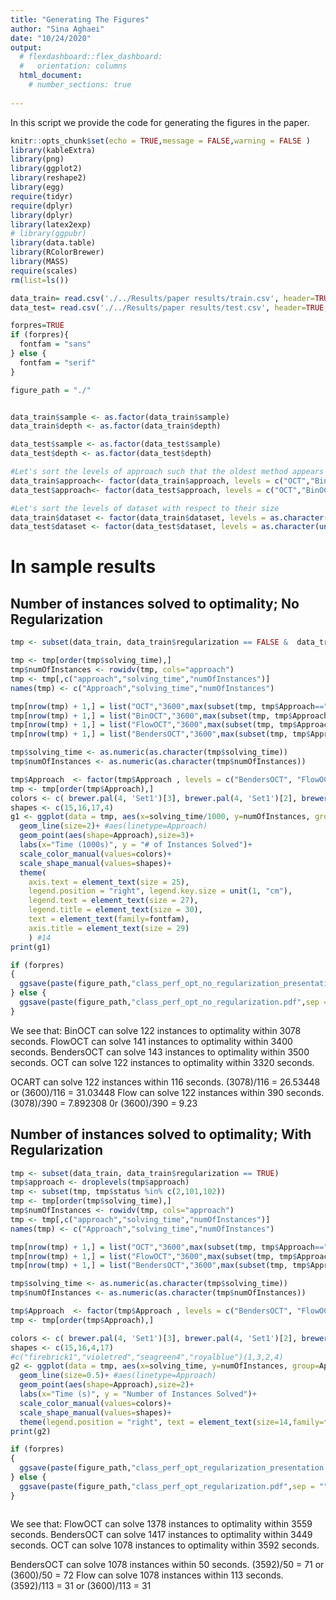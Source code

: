 ```yaml
---
title: "Generating The Figures"
author: "Sina Aghaei"
date: "10/24/2020"
output: 
  # flexdashboard::flex_dashboard:
  #   orientation: columns
  html_document:
    # number_sections: true
 
---
```



In this script we provide the code for generating the figures in the paper.


```r
knitr::opts_chunk$set(echo = TRUE,message = FALSE,warning = FALSE )
library(kableExtra)
library(png)
library(ggplot2)
library(reshape2)
library(egg)
require(tidyr)
require(dplyr)
library(dplyr)
library(latex2exp)
# library(ggpubr)
library(data.table)
library(RColorBrewer)
library(MASS)
require(scales)
rm(list=ls())

data_train= read.csv('./../Results/paper results/train.csv', header=TRUE, sep=',', na.strings="", stringsAsFactors =TRUE) 
data_test= read.csv('./../Results/paper results/test.csv', header=TRUE, sep=',', na.strings="", stringsAsFactors =TRUE) 

forpres=TRUE
if (forpres){
  fontfam = "sans"
} else {
  fontfam = "serif"
}

figure_path = "./"


data_train$sample <- as.factor(data_train$sample)
data_train$depth <- as.factor(data_train$depth)

data_test$sample <- as.factor(data_test$sample)
data_test$depth <- as.factor(data_test$depth)

#Let's sort the levels of approach such that the oldest method appears first
data_train$approach<- factor(data_train$approach, levels = c("OCT","BinOCT","FlowOCT","BendersOCT"))
data_test$approach<- factor(data_test$approach, levels = c("OCT","BinOCT","FlowOCT","BendersOCT"))

#Let's sort the levels of dataset with respect to their size
data_train$dataset <- factor(data_train$dataset, levels = as.character(unique(data_train[order(data_train$nrow),]$dataset)))
data_test$dataset <- factor(data_test$dataset, levels = as.character(unique(data_train[order(data_train$nrow),]$dataset)))

```


# In sample results

## Number of instances solved to optimality; No Regularization

```r
tmp <- subset(data_train, data_train$regularization == FALSE &  data_train$status %in% c(2,101,102))

tmp <- tmp[order(tmp$solving_time),]
tmp$numOfInstances <- rowidv(tmp, cols="approach")
tmp <- tmp[,c("approach","solving_time","numOfInstances")]
names(tmp) <- c("Approach","solving_time","numOfInstances")

tmp[nrow(tmp) + 1,] = list("OCT","3600",max(subset(tmp, tmp$Approach=="OCT")$numOfInstances))
tmp[nrow(tmp) + 1,] = list("BinOCT","3600",max(subset(tmp, tmp$Approach=="BinOCT")$numOfInstances))
tmp[nrow(tmp) + 1,] = list("FlowOCT","3600",max(subset(tmp, tmp$Approach=="FlowOCT")$numOfInstances))
tmp[nrow(tmp) + 1,] = list("BendersOCT","3600",max(subset(tmp, tmp$Approach=="BendersOCT")$numOfInstances))

tmp$solving_time <- as.numeric(as.character(tmp$solving_time))
tmp$numOfInstances <- as.numeric(as.character(tmp$numOfInstances))

tmp$Approach  <- factor(tmp$Approach , levels = c("BendersOCT", "FlowOCT", "BinOCT","OCT"))
tmp <- tmp[order(tmp$Approach),]
colors <- c( brewer.pal(4, 'Set1')[3], brewer.pal(4, 'Set1')[2], brewer.pal(4, 'Set1')[4], brewer.pal(4, 'Set1')[1] ) #c("firebrick1 == 1","violetred==4","seagreen4==3","royalblue==2")
shapes <- c(15,16,17,4)
g1 <- ggplot(data = tmp, aes(x=solving_time/1000, y=numOfInstances, group=Approach,color=Approach)) +
  geom_line(size=2)+ #aes(linetype=Approach)
  geom_point(aes(shape=Approach),size=3)+ 
  labs(x="Time (1000s)", y = "# of Instances Solved")+
  scale_color_manual(values=colors)+
  scale_shape_manual(values=shapes)+
  theme(
    axis.text = element_text(size = 25),
    legend.position = "right", legend.key.size = unit(1, "cm"),
    legend.text = element_text(size = 27),
    legend.title = element_text(size = 30),
    text = element_text(family=fontfam),
    axis.title = element_text(size = 29)
    ) #14
print(g1)

if (forpres)
{
  ggsave(paste(figure_path,"class_perf_opt_no_regularization_presentation.pdf",sep = ""),device = "pdf", width = 9, height = 5, units =  "in")
} else {
  ggsave(paste(figure_path,"class_perf_opt_no_regularization.pdf",sep = ""),device = "pdf", width = 5, height = 3.3, units =  "in")
}
```

We see that:
  BinOCT can solve 122 instances to optimality within 3078 seconds.
  FlowOCT can solve 141 instances to optimality within 3400 seconds.
  BendersOCT can solve 143 instances to optimality within 3500 seconds.
  OCT can solve 122 instances to optimality within 3320 seconds.
  
  OCART can solve 122 instances within 116 seconds. (3078)/116 = 26.53448 or (3600)/116 = 31.03448
  Flow can solve 122 instances within 390 seconds.  (3078)/390 = 7.892308 0r (3600)/390 =  9.23

## Number of instances solved to optimality; With Regularization

```r
tmp <- subset(data_train, data_train$regularization == TRUE)
tmp$approach <- droplevels(tmp$approach)
tmp <- subset(tmp, tmp$status %in% c(2,101,102))
tmp <- tmp[order(tmp$solving_time),]
tmp$numOfInstances <- rowidv(tmp, cols="approach")
tmp <- tmp[,c("approach","solving_time","numOfInstances")]
names(tmp) <- c("Approach","solving_time","numOfInstances")

tmp[nrow(tmp) + 1,] = list("OCT","3600",max(subset(tmp, tmp$Approach=="OCT")$numOfInstances))
tmp[nrow(tmp) + 1,] = list("FlowOCT","3600",max(subset(tmp, tmp$Approach=="FlowOCT")$numOfInstances))
tmp[nrow(tmp) + 1,] = list("BendersOCT","3600",max(subset(tmp, tmp$Approach=="BendersOCT")$numOfInstances))

tmp$solving_time <- as.numeric(as.character(tmp$solving_time))
tmp$numOfInstances <- as.numeric(as.character(tmp$numOfInstances))

tmp$Approach  <- factor(tmp$Approach , levels = c("BendersOCT", "FlowOCT","OCT"))
tmp <- tmp[order(tmp$Approach),]

colors <- c( brewer.pal(4, 'Set1')[3], brewer.pal(4, 'Set1')[2], brewer.pal(4, 'Set1')[1], brewer.pal(4, 'Set1')[4] )
shapes <- c(15,16,4,17)
#c("firebrick1","violetred","seagreen4","royalblue")(1,3,2,4)
g2 <- ggplot(data = tmp, aes(x=solving_time, y=numOfInstances, group=Approach,color=Approach)) +
  geom_line(size=0.5)+ #aes(linetype=Approach)
  geom_point(aes(shape=Approach),size=2)+ 
  labs(x="Time (s)", y = "Number of Instances Solved")+
  scale_color_manual(values=colors)+
  scale_shape_manual(values=shapes)+
  theme(legend.position = "right", text = element_text(size=14,family=fontfam)) 
print(g2)

if (forpres)
{
  ggsave(paste(figure_path,"class_perf_opt_regularization_presentation.pdf",sep = ""),device = "pdf", width = 5, height = 3.3, units =  "in")
} else {
  ggsave(paste(figure_path,"class_perf_opt_regularization.pdf",sep = ""),device = "pdf", width = 5, height = 3.3, units =  "in")
}



```

We see that:
  FlowOCT can solve 1378 instances to optimality within 3559 seconds.
  BendersOCT can solve 1417 instances to optimality within 3449 seconds.
  OCT can solve 1078 instances to optimality within 3592 seconds.
  
  BendersOCT can solve 1078 instances within 50 seconds. (3592)/50 = 71 or (3600)/50 = 72
  Flow can solve 1078 instances within 113 seconds.  (3592)/113 = 31 or (3600)/113 = 31

